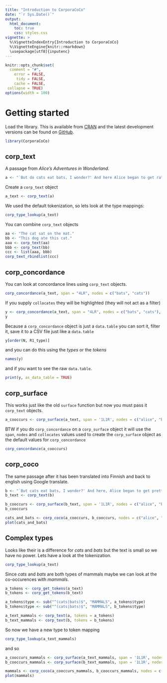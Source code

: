 ```yaml
---
title: "Introduction to CorporaCoCo"
date: "`r Sys.Date()`"
output:
  html_document:
    toc: true
    css: styles.css
vignette: >
  %\VignetteIndexEntry{Introduction to CorporaCoCo}
  %\VignetteEngine{knitr::rmarkdown}
  \usepackage[utf8]{inputenc}
---
```



```r
knitr::opts_chunk$set(
  comment = "#",
    error = FALSE,
     tidy = FALSE,
    cache = FALSE,
 collapse = TRUE)
options(width = 100)
```
# Getting started

Load the library.
This is available from [CRAN](https://cran.r-project.org/package=CorporaCoCo) and the latest development versions can be found on [GitHub](https://github.com/mahlberg-lab/CorporaCoCo).
```r
library(CorporaCoCo)
```

## corp\_text

A passage from *Alice's Adventures in Wonderland*.
```r
a <- "`But do cats eat bats, I wonder?' And here Alice began to get rather sleepy, and went on saying to herself, in a dreamy sort of way, `Do cats eat bats? Do cats eat bats?' and sometimes, `Do bats eat cats?' for, you see, as she couldn't answer either question, it didn't much matter which way she put it."
```
Create a `corp_text` object
```r
a_text <- corp_text(a)
```
We used the default tokenization, so lets look at the type mappings:
```r
corp_type_lookup(a_text)
```
You can combine `corp_text` objects
```r
aa <- "The cat sat on the mat."
bb <- "This dog ate this cat."
aaa <- corp_text(aa)
bbb <- corp_text(bb)
ccc <- list(aaa, bbb)
corp_text_rbindlist(ccc)

```

## corp\_concordance
You can look at concordance lines using `corp_text` objects.
```r
corp_concordance(a_text, span = "4LR", nodes = c("bats", "cats"))
```
If you supply `collocates` they will be highlighted (they will not act as a filter)
```r
y <- corp_concordance(a_text, span = "4LR", nodes = c("bats", "cats"), collocates = c("sometimes", "eat"))
y
```

Because a `corp_concordance` object is just a `data.table` you can sort it, filter it, save it to a CSV file just like a `data.table`
```r
y[order(N, R1_type)]
```
and you can do this using the *types* or the *tokens*
```r
names(y)
```
and if you want to see the raw `data.table`.
```r
print(y, as_data_table = TRUE)
```

## corp\_surface
This works just like the old `surface` function but now you must pass it `corp_text` objects.
```r
a_cooccurs <- corp_surface(a_text, span = '1L1R', nodes = c("alice", "bats", "cats"))
```
BTW if you do `corp_concordance` on a `corp_surface` object it will use the `span`, `nodes` and `collocates` values used to create the `corp_surface` object as the default values for `corp_concordance`
```r
corp_concordance(a_cooccurs)
```

## corp\_coco
The same passage after it has been translated into Finnish and back to english using Google translate.
```r
b <- "`But cats eat bats, I wonder?' And here, Alice began to get pretty sleepy and went on to say to herself, in a dreamlike way: `Are cats eating bats? Are cats eating bats?' And sometimes, `Do cats have to eat cats?' since you see because he could not answer the questions, he did not really matter how he put it."
b_text <- corp_text(b)

b_cooccurs <- corp_surface(b_text, span = '1L1R', nodes = c("alice", "bats", "cats"))
b_cooccurs
```

```r
cats_and_bats <- corp_coco(a_cooccurs, b_cooccurs, nodes = c("alice", "bats", "cats"), fdr = 1.0)
plot(cats_and_bats)
```

## Complex types

Looks like their is a difference for *cats* and *bats* but the text is small so we have no power.
Lets have a look at the tokenization.

```r
corp_type_lookup(a_text)
```

Since *cats* and *bats* are both types of mammals maybe we can look at the co-occurences with *mammals*.
```r
a_tokens <- corp_get_tokens(a_text)
b_tokens <- corp_get_tokens(b_text)

a_tokens$type <- sub("^(cats|bats)$", "MAMMALS", a_tokens$type)
b_tokens$type <- sub("^(cats|bats)$", "MAMMALS", b_tokens$type)

a_text_mammals <- corp_text(a, tokens = a_tokens)
b_text_mammals <- corp_text(b, tokens = b_tokens)
```
So now we have a new type to token mapping
```r
corp_type_lookup(a_text_mammals)

```
and so
```r
a_cooccurs_mammals <- corp_surface(a_text_mammals, span = '1L1R', nodes = c("alice", "MAMMALS"))
b_cooccurs_mammals <- corp_surface(b_text_mammals, span = '1L1R', nodes = c("alice", "MAMMALS"))

mammals <- corp_coco(a_cooccurs_mammals, b_cooccurs_mammals, nodes = c("alice", "MAMMALS"), fdr = 1.0)
plot(mammals)

```




